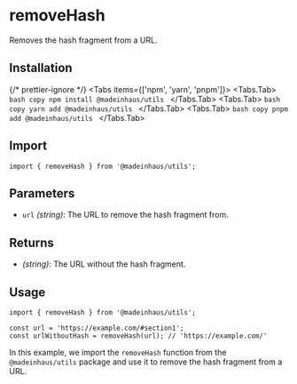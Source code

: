 # removeHash

Removes the hash fragment from a URL.

## Installation


{/* prettier-ignore */}
<Tabs items={['npm', 'yarn', 'pnpm']}>
    <Tabs.Tab>
        ```bash copy
        npm install @madeinhaus/utils
        ```
    </Tabs.Tab>
    <Tabs.Tab>
        ```bash copy
        yarn add @madeinhaus/utils
        ```
    </Tabs.Tab>
    <Tabs.Tab>
        ```bash copy
        pnpm add @madeinhaus/utils
        ```
    </Tabs.Tab>
</Tabs>

## Import

```tsx copy
import { removeHash } from '@madeinhaus/utils';
```

## Parameters

- `url` _(string)_: The URL to remove the hash fragment from.

## Returns

- _(string)_: The URL without the hash fragment.

## Usage

```tsx copy showLineNumbers
import { removeHash } from '@madeinhaus/utils';

const url = 'https://example.com/#section1';
const urlWithoutHash = removeHash(url); // 'https://example.com/'
```

In this example, we import the `removeHash` function from the `@madeinhaus/utils` package and use it to remove the hash fragment from a URL.
